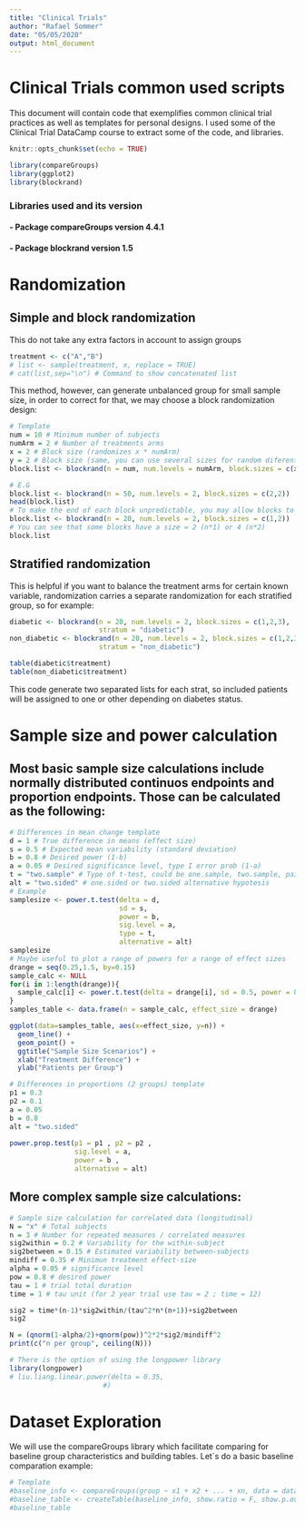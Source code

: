 ```yaml
---
title: "Clinical Trials"
author: "Rafael Sommer"
date: "05/05/2020"
output: html_document
---
```

# Clinical Trials common used scripts
This document will contain code that exemplifies common clinical trial practices as well as templates for personal designs. I used some of the Clinical Trial DataCamp course to extract some of the code, and libraries.

```r
knitr::opts_chunk$set(echo = TRUE)
```
```r
library(compareGroups)
library(ggplot2)
library(blockrand)
```
### Libraries used and its version
#### - Package compareGroups version 4.4.1
#### - Package blockrand version 1.5

# Randomization
## Simple and block randomization
This do not take any extra factors in account to assign groups
```r
treatment <- c("A","B")
# list <- sample(treatment, x, replace = TRUE)
# cat(list,sep="\n") # Command to show concatenated list
```
This method, however, can generate unbalanced group for small sample size, in order to correct for that, we may choose a block randomization design:
```r
# Template
num = 10 # Minimum number of subjects
numArm = 2 # Number of treatments arms
x = 2 # Block size (randomizes x * numArm)
y = 2 # Block size (same, you can use several sizes for random diferent blocks)
block.list <- blockrand(n = num, num.levels = numArm, block.sizes = c(x,y))

# E.G
block.list <- blockrand(n = 50, num.levels = 2, block.sizes = c(2,2))
head(block.list)
# To make the end of each block unpredictable, you may allow blocks to have different sizes at random, for eg:
block.list <- blockrand(n = 20, num.levels = 2, block.sizes = c(1,2))
# You can see that some blocks have a size = 2 (n*1) or 4 (n*2)
block.list
```
## Stratified randomization
This is helpful if you want to balance the treatment arms for certain known variable, randomization carries a separate randomization for each stratified group, so for example:

```r
diabetic <- blockrand(n = 20, num.levels = 2, block.sizes = c(1,2,3), 
                      stratum = "diabetic")
non_diabetic <- blockrand(n = 20, num.levels = 2, block.sizes = c(1,2,3), 
                      stratum = "non_diabetic")

table(diabetic$treatment)
table(non_diabetic$treatment)
```
This code generate two separated lists for each strat, so included patients will be assigned to one or other depending on diabetes status.


# Sample size and power calculation
## Most basic sample size calculations include normally distributed continuos endpoints and proportion endpoints. Those can be calculated as the following: 
```r
# Differences in mean change template
d = 1 # True difference in means (effect size)
s = 0.5 # Expected mean variability (standard deviation)
b = 0.8 # Desired power (1-b)
a = 0.05 # Desired significance level, type I error prob (1-a)
t = "two.sample" # Type of t-test, could be one.sample, two.sample, paired
alt = "two.sided" # one.sided or two.sided alternative hypotesis
# Example
samplesize <- power.t.test(delta = d, 
                           sd = s, 
                           power = b, 
                           sig.level = a,
                           type = t,
                           alternative = alt)
samplesize
# Maybe useful to plot a range of powers for a range of effect sizes
drange = seq(0.25,1.5, by=0.15)
sample_calc <- NULL
for(i in 1:length(drange)){
  sample_calc[i] <- power.t.test(delta = drange[i], sd = 0.5, power = 0.8)$n
}
samples_table <- data.frame(n = sample_calc, effect_size = drange)

ggplot(data=samples_table, aes(x=effect_size, y=n)) + 
  geom_line() + 
  geom_point() + 
  ggtitle("Sample Size Scenarios") + 
  xlab("Treatment Difference") +
  ylab("Patients per Group")

# Differences in proportions (2 groups) template
p1 = 0.3
p2 = 0.1
a = 0.05
b = 0.8 
alt = "two.sided"
  
power.prop.test(p1 = p1 , p2 = p2 , 
                sig.level = a,
                power = b ,
                alternative = alt)

```
## More complex sample size calculations:

```r
# Sample size calculation for correlated data (longitudinal)
N = "x" # Total subjects  
n = 3 # Number for repeated measures / correlated measures
sig2within = 0.2 # Variability for the within-subject
sig2between = 0.15 # Estimated variability between-subjects
mindiff = 0.35 # Minimun treatment effect-size
alpha = 0.05 # significance level
pow = 0.8 # desired power
tau = 1 # trial total duration
time = 1 # tau unit (for 2 year trial use tau = 2 ; time = 12)

sig2 = time*(n-1)*sig2within/(tau^2*n*(n+1))+sig2between
sig2

N = (qnorm(1-alpha/2)+qnorm(pow))^2*2*sig2/mindiff^2
print(c("n per group", ceiling(N)))

# There is the option of using the longpower library
library(longpower)
# liu.liang.linear.power(delta = 0.35,
                       #)

```

# Dataset Exploration
We will use the compareGroups library which facilitate comparing for baseline group characteristics and building tables. Let´s do a basic baseline comparation example:
```r
# Template
#baseline_info <- compareGroups(group ~ x1 + x2 + ... + xn, data = dataset)
#baseline_table <- createTable(baseline_info, show.ratio = F, show.p.overall = F)
#baseline_table
```